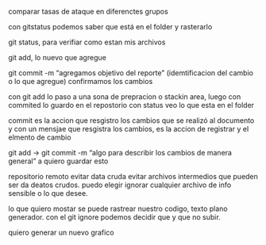 comparar tasas de ataque en diferenctes grupos

con gitstatus podemos saber que está en el folder y rasterarlo



git status, para verifiar como estan mis archivos

git add, lo nuevo que agregue

git commit -m "agregamos objetivo del reporte " (idemtificacion del cambio o lo que agregue) confirmamos los cambios

con git add lo paso a una sona de prepracion o stackin area, luego con commited lo guardo en el repostorio
con status veo lo que esta en el folder

commit es la accion que resgistro los cambios que se realizó al documento y con un mensjae que resgistra los cambios, es la accion de registrar y el elmento de cambio


git add -> git commit -m "algo para describir los cambios de manera general"
a
quiero guardar esto




repositorio remoto
evitar data cruda
evitar archivos intermedios que pueden ser da deatos crudos.
puedo elegir ignorar cualquier archivo de info sensible o lo que desee. 

lo que quiero mostar se puede rastrear 
nuestro codigo, texto plano generador. con el git ignore podemos decidir que y que no subir. 






quiero generar un nuevo grafico







